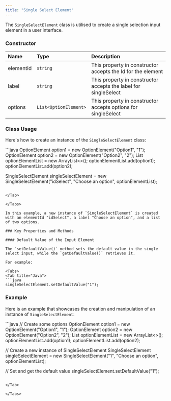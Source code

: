 ```yaml
---
title: "Single Select Element"
---
```


The `SingleSelectElement` class is utilised to create a single selection input element in a user interface.

### Constructor

| Name      | Type                  | Description                                                     |
| :--------- | :--------------------- | :--------------------------------------------------------------- |
| elementId | `string`              | This property in constructor accepts the Id for the element     |
| label     | `string`              | This property in constructor accepts the label for singleSelect |
| options   | `List<OptionElement>` | This property in constructor accepts options for singleSelect   |

### Class Usage

Here's how to create an instance of the `SingleSelectElement` class:

<Tabs>
<Tab title="Java">
```java
OptionElement option1 = new OptionElement("Option1", "1");
OptionElement option2 = new OptionElement("Option2", "2");
List<OptionElement> optionElementList = new ArrayList<>();
optionElementList.add(option1);
optionElementList.add(option2);

SingleSelectElement singleSelectElement = new SingleSelectElement("idSelect", "Choose an option", optionElementList);
```

</Tab>

</Tabs>

In this example, a new instance of `SingleSelectElement` is created with an elementId "idSelect", a label "Choose an option", and a list of two options.

### Key Properties and Methods

#### Default Value of the Input Element

The `setDefaultValue()` method sets the default value in the single select input, while the `getDefaultValue()` retrieves it.

For example:

<Tabs>
<Tab title="Java">
```java
singleSelectElement.setDefaultValue("1");
```

</Tab>

</Tabs>

### Example

Here is an example that showcases the creation and manipulation of an instance of `SingleSelectElement`:

<Tabs>
<Tab title="Java">
```java
// Create some options
OptionElement option1 = new OptionElement("Option1", "1");
OptionElement option2 = new OptionElement("Option2", "2");
List<OptionElement> optionElementList = new ArrayList<>();
optionElementList.add(option1);
optionElementList.add(option2);

// Create a new instance of SingleSelectElement
SingleSelectElement singleSelectElement = new SingleSelectElement("1", "Choose an option", optionElementList);

// Set and get the default value
singleSelectElement.setDefaultValue("1");
```

</Tab>

</Tabs>
